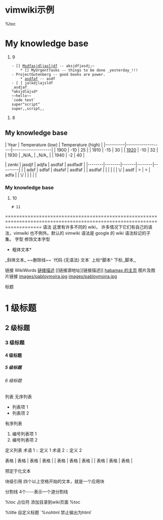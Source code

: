 = vimwiki示例 =

%toc

= My knowledge base = 
# 9
    - [] [[Msdfasjdljasljdf]] -- aksjdfjasdj;~
        * [] MyUrgentTasks -- things to be done _yesterday_!!!
    - ProjectGutenberg -- good books are power.
        * [[asdfaf]] -- asdf
    - [ ] jalkdjlajsldf
    _asdjaf_
    *aksjdlajsd*
    ~~hello~~
    `code text`
    super^script^
    super,,script,,
# 8

== My knowledge base ==

| Year     | Temperature (low) | Temperature (high) |
|----------|-------------------|--------------------|
| 1900     | -10               | 25                 |
| 1910     | -15               | 30                 |
| [[1920]] | -10               | 32                 |
| 1930     | _N/A_             | _N/A_              |
| 1940     | -2                | 40                 |


| zenki  | jasdjf | adjfa | asdfaf | asdfadf |
|--------|--------|-------|--------|---------|
|        | adsf   | sdfaf | dsafsf | asdfaf  |
| asdfaf |        |       |        |         |
| \/     | asdf   | >     | >      | adfa    |
| \/     |        |       |        |         |

=== My knowledge base ===
# 10
    # 11
{{{ >
  Tyger! Tyger! burning bright
   In the forests of the night,
    What immortal hand or eye
     Could frame thy fearful symmetry?
  In what distant deeps or skies
   Burnt the fire of thine eyes?
    On what wings dare he aspire?
     What the hand dare sieze the fire?
}}}


=========================================================================================================================
语法
这里有许多不同的 wiki， 许多情况下它们有自己的语法，vimwiki 也不例外。默认的 vimwiki 语法是 google 的 wiki 语法标记的子集。
字型
修饰文本字型

*粗体文本*
_斜体文本_
~~删除线~~
`代码 (无语法) 文本`
上标^脚本^
下标,,脚本,,

链接
WikiWords
[[链接源地址|链接描述]]
[[链接源地址][链接描述]]
[http://habamax.ru/blog habamax 的主页]
图片及图片链接
[[images/pabloymoira.jpg]]
[[index.html|images/pabloymoira.jpg]]

标题
= 1 级标题 =
== 2 级标题 ==
=== 3 级标题 ===
==== 4 级标题 ====
===== 5 级标题 =====
====== 6 级标题 ======

列表
无序列表
* 列表项 1 
* 列表项 2

有序列表
# 编号列表项 1
# 编号列表项 2

定义列表
术语 1 :: 定义 1
术语 2 :: 定义 2

表格
| 表格 | 表格 | 表格 |
| 表格 | 表格 | 表格 |
| 表格 | 表格 | 表格 |

预定于化文本
{{{文本}}}

块级引用
四个以上空格开始的文本，就是一个应用块

分割线
4个----表示一个道分割线

%toc 占位符
添加目录到wiki页面 %toc 

%title 自定义标题
`%nohtml 禁止输出为html`
